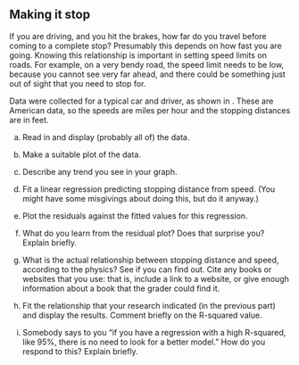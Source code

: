 
## Making it stop

 If you are driving, and you hit the brakes, how far do you travel before coming to a complete stop? 
Presumably this depends on how fast you are going. 
Knowing this relationship is important in setting speed limits on roads. For example, on a very bendy road, the speed limit needs to be low, because you cannot see very far ahead, and there could be something just
out of sight that you need to stop for. 

Data were collected for a typical car and driver, as shown in \url{http://ritsokiguess.site/datafiles/stopping.csv}. These are American data, so the speeds are miles per hour and the stopping distances are in feet.



(a) Read in and display (probably all of) the data.



(b) Make a suitable plot of the data.



(c) Describe any trend you see in your graph.



(d) Fit a linear regression predicting stopping distance from speed. (You might have some misgivings about doing this, but do it anyway.)



(e) Plot the residuals against the fitted values for this regression.



(f) What do you learn from the residual plot? Does that surprise you? Explain briefly. 



(g) What is the actual relationship between stopping distance and speed, according to the physics? See if you can find out. Cite any books or websites that you use: that is, include a link to a website, or give enough information about a book that the grader could find it.



(h) Fit the relationship that your research indicated (in the previous part) and display the results. Comment briefly on the R-squared value.





(i) Somebody says to you "if you have a regression with a high R-squared, like 95%, there is no need to look for a better model." How do you respond to this? Explain briefly.







